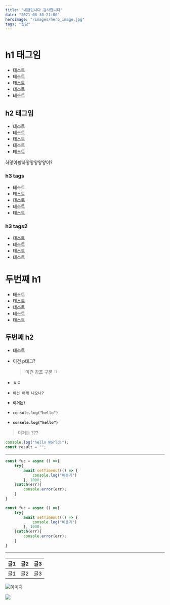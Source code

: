 ```yaml
---
title: "네글입니다 감사합니다"
date: "2021-08-30 21:00"
heroimage: "/images/hero_image.jpg"
tags: "잡담"
---
```


```toc

```

# h1 태그임

-   테스트
-   테스트
-   테스트
-   테스트
-   테스트

## h2 태그임

-   테스트
-   테스트
-   테스트
-   테스트
-   테스트

하앟아항하앟앟앟앟앟이?

### h3 tags

-   테스트
-   테스트
-   테스트
-   테스트
-   테스트

### h3 tags2

-   테스트
-   테스트
-   테스트
-   테스트

# 두번째 h1

-   테스트
-   테스트
-   테스트
-   테스트
-   테스트

## 두번째 h2

-   테스트
-   이건 p태그?

    > 이건 강조 구문 ㅋ

-   ㅎㅇ
-   `이건 어케 나오나?`

-   **`이거는?`**

-   `console.log("hello")`

-   **`console.log("hello")`**

> 이거는 ???

```javascript
console.log("hello World!");
const result = "";
```

---

```javascript
const fuc = async () =>{
    try{
        await setTimeout(() => {
            console.log("비동기")
        }, 1000;
    }catch(err){
        console.error(err);
    }
}
```

```ts
const fuc = async () =>{
    try{
        await setTimeout(() => {
            console.log("비동기")
        }, 1000;
    }catch(err){
        console.error(err);
    }
}
```

---

| 글1 | 글2 | 글3 |
| --- | --- | --- |
| 글1 | 글2 | 글3 |

![이미지](https://avatars.githubusercontent.com/u/28949213?v=4)

<img src="https://avatars.githubusercontent.com/u/28949213?v=4" />
